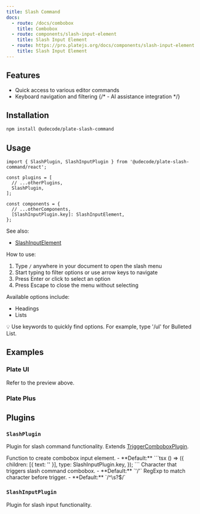 ```yaml
---
title: Slash Command
docs:
  - route: /docs/combobox
    title: Combobox
  - route: components/slash-input-element
    title: Slash Input Element
  - route: https://pro.platejs.org/docs/components/slash-input-element
    title: Slash Input Element
---
```


<ComponentPreview name="slash-command-demo" />

<PackageInfo>

## Features

- Quick access to various editor commands
- Keyboard navigation and filtering
  {/* - AI assistance integration */}

</PackageInfo>

## Installation

```bash
npm install @udecode/plate-slash-command
```

## Usage

```tsx
import { SlashPlugin, SlashInputPlugin } from '@udecode/plate-slash-command/react';
```

```tsx
const plugins = [
  // ...otherPlugins,
  SlashPlugin,
];
```

```tsx
const components = {
  // ...otherComponents,
  [SlashInputPlugin.key]: SlashInputElement,
};
```

See also:
- [SlashInputElement](/components/slash-input-element)

How to use:

1. Type `/` anywhere in your document to open the slash menu
2. Start typing to filter options or use arrow keys to navigate
3. Press Enter or click to select an option
4. Press Escape to close the menu without selecting

Available options include:
- Headings
- Lists

<Callout>
  💡 Use keywords to quickly find options. For example, type '/ul' for Bulleted List.
</Callout>

## Examples

### Plate UI

Refer to the preview above.

### Plate Plus

<ComponentPreviewPro name="slash-menu-pro" />

## Plugins

### `SlashPlugin`

Plugin for slash command functionality. Extends [TriggerComboboxPlugin](/docs/combobox#options).

<API name="SlashPlugin">
<APIOptions type="SlashPluginOptions">
  <APIItem name="createComboboxInput" type="() => TSlashInputElement" optional>
    Function to create combobox input element.
    - **Default:** 
    ```tsx
    () => ({
      children: [{ text: '' }],
      type: SlashInputPlugin.key,
    });
    ```
  </APIItem>
  <APIItem name="trigger" type="string" optional>
    Character that triggers slash command combobox.
    - **Default:** `'/'`
  </APIItem>
  <APIItem name="triggerPreviousCharPattern" type="RegExp" optional>
    RegExp to match character before trigger.
    - **Default:** `/^\s?$/`
  </APIItem>
</APIOptions>
</API>

### `SlashInputPlugin`

Plugin for slash input functionality.